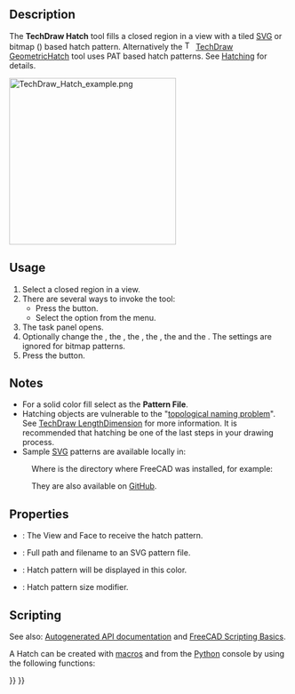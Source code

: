 <languages/>
<translate>

<!--T:19-->
{{Docnav
|[[TechDraw_DimensionRepair|DimensionRepair]]
|[[TechDraw_GeometricHatch|GeometricHatch]]
|[[TechDraw_Workbench|TechDraw]]
|IconL=TechDraw_DimensionRepair.svg
|IconR=TechDraw_GeometricHatch.svg
|IconC=Workbench_TechDraw.svg
}}

<!--T:1-->
{{GuiCommand
|Name=TechDraw Hatch
|MenuLocation=TechDraw → Hatching → Image Hatch
|Workbenches=[[TechDraw_Workbench|TechDraw]]
|SeeAlso=[[TechDraw_GeometricHatch|TechDraw Geometric Hatch]], [[TechDraw_Hatching|TechDraw Hatching]]
}}

==Description== <!--T:2-->

<!--T:8-->
The '''TechDraw Hatch''' tool fills a closed region in a view with a tiled [[SVG|SVG]] or bitmap ({{Version|0.21}}) based hatch pattern. Alternatively the [[Image:TechDraw_GeometricHatch.svg|16px]] [[TechDraw_GeometricHatch|TechDraw GeometricHatch]] tool uses PAT based hatch patterns. See [[TechDraw_Hatching|Hatching]] for details.

</translate>
[[Image:TechDraw_Hatch_example.png|300px]]
<translate>

<!--T:9-->
{{Caption|SVG hatch pattern on a face}}

==Usage== <!--T:3-->

<!--T:10-->
# Select a closed region in a view.
# There are several ways to invoke the tool:
#* Press the {{Button|[[Image:TechDraw_Hatch.svg|16px]] [[TechDraw_Hatch|Image Hatch]]}} button.
#* Select the {{MenuCommand|TechDraw → Hatching → [[Image:TechDraw_Hatch.svg|16px]] Image Hatch}} option from the menu.
# The {{MenuCommand|Create Hatch Face}} task panel opens.
# Optionally change the {{MenuCommand|Pattern file}}, the {{MenuCommand|SVG pattern scale}}, the {{MenuCommand|SVG line color}}, the {{MenuCommand|Rotation}}, the {{MenuCommand|Offset X}} and the {{MenuCommand|Offset Y}}. The {{MenuCommand|SVG}} settings are ignored for bitmap patterns.
# Press the {{Button|OK}} button.

== Notes == <!--T:7-->

<!--T:11-->
* For a solid color fill select {{FileName|solid.svg}} as the '''Pattern File'''.
* Hatching objects are vulnerable to the "[[Topological_naming_problem|topological naming problem]]". See [[TechDraw_LengthDimension|TechDraw LengthDimension]] for more information. It is recommended that hatching be one of the last steps in your drawing process.
* Sample [[SVG|SVG]] patterns are available locally in:
</translate>
: {{Code|code=
$INSTALL_DIR/data/Mod/TechDraw/Patterns
}}
<translate>
<!--T:21-->
: Where {{incode|$INSTALL_DIR}} is the directory where FreeCAD was installed, for example:
</translate>
: {{Code|code=
/usr/share/freecad/data/Mod/TechDraw/Patterns
}}
<translate>
<!--T:22-->
: They are also available on [https://github.com/FreeCAD/FreeCAD/tree/master/src/Mod/TechDraw/Patterns GitHub].

==Properties== <!--T:5-->

<!--T:14-->
* {{PropertyData|Source}}: The View and Face to receive the hatch pattern.
* {{PropertyData|Hatch Pattern}}: Full path and filename to an SVG pattern file.
* {{PropertyView|Hatch Color}}: Hatch pattern will be displayed in this color.
* {{PropertyView|Hatch Scale}}: Hatch pattern size modifier.

==Scripting== <!--T:6-->

<!--T:15-->
See also: [https://freecad.github.io/SourceDoc/ Autogenerated API documentation] and [[FreeCAD_Scripting_Basics|FreeCAD Scripting Basics]].

<!--T:16-->
A Hatch can be created with [[Macros|macros]] and from the [[Python|Python]] console by using the following functions:

</translate>
{{Code|code=
hatch = FreeCAD.ActiveDocument.addObject("TechDraw::DrawHatch", "Hatch")
hatch.Source = (view1, ["Face0"])
hatch.HatchPattern = hatchFileSpec
page.addView(hatch)
}}
<translate>


<!--T:20-->
{{Docnav
|[[TechDraw_DimensionRepair|DimensionRepair]]
|[[TechDraw_GeometricHatch|GeometricHatch]]
|[[TechDraw_Workbench|TechDraw]]
|IconL=TechDraw_DimensionRepair.svg
|IconR=TechDraw_GeometricHatch.svg
|IconC=Workbench_TechDraw.svg
}}

</translate>
{{TechDraw_Tools_navi{{#translation:}}}}
{{Userdocnavi{{#translation:}}}}